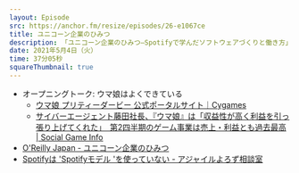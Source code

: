 ```yaml
---
layout: Episode
src: https://anchor.fm/resize/episodes/26-e1067ce
title: ユニコーン企業のひみつ
description: 「ユニコーン企業のひみつ―Spotifyで学んだソフトウェアづくりと働き方」という本を読んで、スタートアップのように強い開発組織どうやって作るのかについて話しました。
date: 2021年5月4日（火）
time: 37分05秒
squareThumbnail: true
---
```


- オープニングトーク: ウマ娘はよくできている
    - [ウマ娘 プリティーダービー 公式ポータルサイト｜Cygames](https://umamusume.jp/)
    - [サイバーエージェント藤田社長、『ウマ娘』は「収益性が高く利益を引っ張り上げてくれた」　第2四半期のゲーム事業は売上・利益とも過去最高 | Social Game Info](https://gamebiz.jp/?p=294795)
- [O'Reilly Japan - ユニコーン企業のひみつ](https://www.oreilly.co.jp/books/9784873119465/)
- [Spotifyは 'Spotifyモデル 'を使っていない - アジャイルよろず相談室](https://agile.quora.com/Spotify%E3%81%AF-Spotify%E3%83%A2%E3%83%87%E3%83%AB-%E3%82%92%E4%BD%BF%E3%81%A3%E3%81%A6%E3%81%84%E3%81%AA%E3%81%84)
